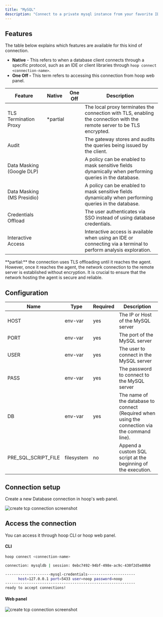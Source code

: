 ```yaml
---
title: "MySQL"
description: "Connect to a private mysql instance from your favorite IDE"
---
```



<Prerequisites />

## Features

The table below explains which features are available for this kind of connection.

- **Native** - This refers to when a database client connects through a specific protocol, such as an IDE or client libraries through `hoop connect <connection-name>`.
- **One Off -** This term refers to accessing this connection from hoop web panel.


| Feature | Native | One Off | Description |
| ------- | ------ | ------- | ----------- |
| TLS Termination Proxy | <Icon icon="check" /> *partial | <Icon icon="check" /> | The local proxy terminates the connection with TLS, enabling the connection with the remote server to be TLS encrypted. |
| Audit | <Icon icon="check" /> | <Icon icon="check" /> | The gateway stores and audits the queries being issued by the client. |
| Data Masking (Google DLP) | <Icon icon="xmark" /> | <Icon icon="check" /> | A policy can be enabled to mask sensitive fields dynamically when performing queries in the database. |
| Data Masking (MS Presidio) | <Icon icon="xmark" /> | <Icon icon="check" /> | A policy can be enabled to mask sensitive fields dynamically when performing queries in the database. |
| Credentials Offload | <Icon icon="check" /> | <Icon icon="check" /> | The user authenticates via SSO instead of using database credentials. |
| Interactive Access | <Icon icon="check" /> | <Icon icon="check" /> | Interactive access is available when using an IDE or connecting via a terminal to perform analysis exploration. |

<Info>
**partial:** the connection uses TLS offloading until it reaches the agent. However, once it reaches the agent, the network connection to the remote server is established without encryption. It is crucial to ensure that the network hosting the agent is secure and reliable.
</Info>

## Configuration

| Name | Type | Required | Description |
| --- | --- | --- | --- |
| HOST | env-var | yes | The IP or Host of the MySQL server |
| PORT | env-var | yes | The port of the MySQL server |
| USER | env-var | yes | The user to connect in the MySQL server |
| PASS | env-var | yes | The password to connect to the MySQL server |
| DB | env-var | yes | The name of the database to connect (Required when using the connection via the command line). |
| PRE_SQL_SCRIPT_FILE | filesystem | no | Append a custom SQL script at the beginning of the execution. |

## Connection setup

Create a new Database connection in hoop's web panel.

<Frame>
    <img src="/images/quickstarts/create-database-connection-screenshot.png" alt="create tcp connection screenshot" />
</Frame>

## Access the connection

You can access it through hoop CLI or hoop web panel.

#### CLI

```bash
hoop connect <connection-name>

connection: mysqldb | session: 0ebc7492-94bf-498e-ac9c-430f2d5e89b0

---------------------mysql-credentials----------------------
      host=127.0.0.1 port=5433 user=noop password=noop
------------------------------------------------------------
ready to accept connections!
```

#### Web panel

<Frame>
    <img src="/images/quickstarts/client-pg.png" alt="create tcp connection screenshot" />
</Frame>

